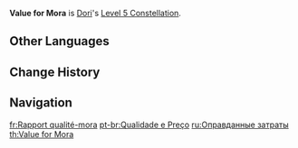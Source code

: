 {{Constellation Infobox
|image         = Constellation Value for Mora.png
|character     = Dori
|level         = 5
|description   = Increases the Level of [[Spirit-Warding Lamp: Troubleshooter Cannon]] by 3.<br />Maximum upgrade level is 15.
|scale_att1    = 
|utility1      = Talent Level Increase
|utility2      = Elemental Skill Level Increase
}}
'''Value for Mora''' is [[Dori]]'s [[Level 5 Constellation]].

==Other Languages==
{{Other Languages
|en      = Value for Mora
|zhs     = 物超所值
|zhs_rm  = Wùchāosuǒzhí
|zht     = 物超所值
|zht_rm  = Wùchāosuǒzhí
|zh_tl   = Exceeding the Price in Value
|zh_note = Literally "item exceeds its price."
|ja      = お値段以上
|ja_rm   = O-nedan Ijou
|ja_tl   = 
|ko      = 뛰어난 가성비
|ko_rm   = Ttwieonan Gaseongbi
|ko_tl   = Outstanding Cost-Effectiveness
|es      = Relación calidad-precio
|es_tl   = 
|fr      = Rapport qualité-mora
|fr_tl   = Mora-{{w|Price–performance ratio|Performance Ratio}}
|ru      = Оправданные затраты
|ru_tl   = Reasonable Cost
|th      = Value for Mora
|vi      = Hàng Siêu Giá Trị
|vi_tl   = 
|de      = Mehrwert für Mora
|de_tl   = Additional Value for Mora
|id      = Value for Mora
|pt      = Qualidade e Preço
|pt_tl   = 
|tr      = Moranın Değeri
|tr_tl   = 
|it      = Rapporto qualità-prezzo
|it_tl   = {{w|Price–performance ratio}}
}}

==Change History==
{{Change History|3.0}}

==Navigation==
{{Talent Navbox|Dori}}

[[fr:Rapport qualité-mora]]
[[pt-br:Qualidade e Preço]]
[[ru:Оправданные затраты]]
[[th:Value for Mora]]